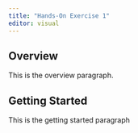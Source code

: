 ```yaml
---
title: "Hands-On Exercise 1"
editor: visual
---
```


## Overview

This is the overview paragraph.

## Getting Started 

This is the getting started paragraph
